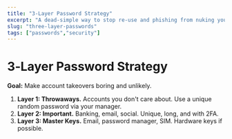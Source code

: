 ```yaml
---
title: "3‑Layer Password Strategy"
excerpt: "A dead-simple way to stop re-use and phishing from nuking your life."
slug: "three-layer-passwords"
tags: ["passwords","security"]
---
```



# 3‑Layer Password Strategy

**Goal:** Make account takeovers boring and unlikely.

1. **Layer 1: Throwaways.** Accounts you don't care about. Use a unique random password via your manager.
2. **Layer 2: Important.** Banking, email, social. Unique, long, and with 2FA.
3. **Layer 3: Master Keys.** Email, password manager, SIM. Hardware keys if possible.

<CTABox title="Grab the 1-page checklist" />
